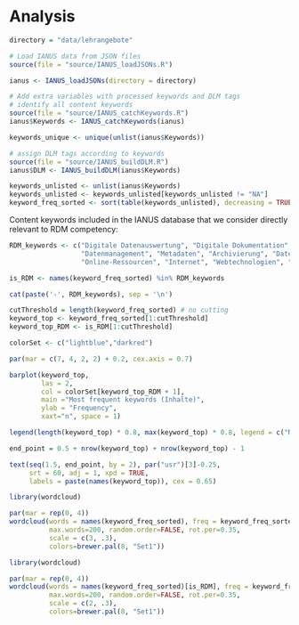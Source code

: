 # Analysis

```r
directory = "data/lehrangebote"
```

```r
# Load IANUS data from JSON files
source(file = "source/IANUS_loadJSONs.R")

ianus <- IANUS_loadJSONs(directory = directory)
```

```r
# Add extra variables with processed keywords and DLM tags
# identify all content keywords
source(file = "source/IANUS_catchKeywords.R")
ianus$Keywords <- IANUS_catchKeywords(ianus)

keywords_unique <- unique(unlist(ianus$Keywords))

# assign DLM tags according to keywords
source(file = "source/IANUS_buildDLM.R")
ianus$DLM <- IANUS_buildDLM(ianus$Keywords)
```

```r
keywords_unlisted <- unlist(ianus$Keywords)
keywords_unlisted <- keywords_unlisted[keywords_unlisted != "NA"]
keyword_freq_sorted <- sort(table(keywords_unlisted), decreasing = TRUE)
```

Content keywords included in the IANUS database that we consider directly relevant to RDM competency:

```r
RDM_keywords <- c("Digitale Datenauswertung", "Digitale Dokumentation", "Datenbanken", 
                  "Datenmanagement", "Metadaten", "Archivierung", "Datenkuratierung",
                  "Online-Ressourcen", "Internet", "Webtechnologien", "Web-Kartierung", "Ausgrabungsdokumentation")

is_RDM <- names(keyword_freq_sorted) %in% RDM_keywords

cat(paste('-', RDM_keywords), sep = '\n')
```

```r
cutThreshold = length(keyword_freq_sorted) # no cutting
keyword_top <- keyword_freq_sorted[1:cutThreshold]
keyword_top_RDM <- is_RDM[1:cutThreshold]

colorSet <- c("lightblue","darkred")

par(mar = c(7, 4, 2, 2) + 0.2, cex.axis = 0.7)

barplot(keyword_top, 
        las = 2,
        col = colorSet[keyword_top_RDM + 1], 
        main ="Most frequent keywords (Inhalte)",
        ylab = "Frequency",
        xaxt="n", space = 1)

legend(length(keyword_top) * 0.8, max(keyword_top) * 0.8, legend = c("Non-RDM keyword", "RDM keyword"), fill = colorSet)

end_point = 0.5 + nrow(keyword_top) + nrow(keyword_top) - 1

text(seq(1.5, end_point, by = 2), par("usr")[3]-0.25, 
     srt = 60, adj = 1, xpd = TRUE,
     labels = paste(names(keyword_top)), cex = 0.65)
```

```r
library(wordcloud) 

par(mar = rep(0, 4))
wordcloud(words = names(keyword_freq_sorted), freq = keyword_freq_sorted, min.freq = 1,
          max.words=200, random.order=FALSE, rot.per=0.35, 
          scale = c(3, .3),
          colors=brewer.pal(8, "Set1"))
```

```r
library(wordcloud) 

par(mar = rep(0, 4))
wordcloud(words = names(keyword_freq_sorted)[is_RDM], freq = keyword_freq_sorted[is_RDM], min.freq = 1,
          max.words=200, random.order=FALSE, rot.per=0.35, 
          scale = c(2, .3),
          colors=brewer.pal(8, "Set1"))
```

